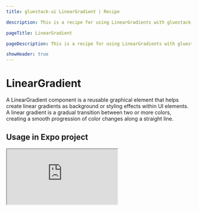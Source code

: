 ```yaml
---
title: gluestack-ui LinearGradient | Recipe

description: This is a recipe for using LinearGradients with gluestack-ui

pageTitle: LinearGradient

pageDescription: This is a recipe for using LinearGradients with gluestack-ui

showHeader: true
---
```


<script async src="https://snack.expo.dev/embed.js"></script>

<Meta title="Recipes/LinearGradient" />

# LinearGradient

A LinearGradient component is a reusable graphical element that helps create linear gradients as background or styling effects within UI elements. A linear gradient is a gradual transition between two or more colors, creating a smooth progression of color changes along a straight line.

## Usage in Expo project

<iframe
  src="https://snack.expo.dev/embedded/@gluestack/gluestack-ui-linear-gradient?iframeId=mv6tjd6wte&preview=true&platform=web&theme=dark"
  style={{ width: '70vw', height: '60vh', border: '0px' }}
/>

```jsx
import { LinearGradient } from 'expo-linear-gradient';
import { styled } from '@gluestack-ui/themed';

const MyLinearGradient = styled(
  LinearGradient,
  {},

  {
    resolveProps: ['colors'],
  },
  {
    propertyTokenMap: {
      colors: 'colors',
    },
    propertyResolver: {
      colors: (rawValue: any, resolver: any) => {
        rawValue.forEach((color: any, index: number) => {
          rawValue[index] = resolver(color);
        });
        return rawValue;
      },
    },
  }
);
```

<br />

## Usage in React Native project

Create a LinearGradient styled component using `react-native-linear-gradient` from [react-native-linear-gradient](https://www.npmjs.com/package/react-native-linear-gradient) and `styled` from `@gluestack-ui/themed` and use it in your application.

```jsx
import LinearGradient from 'react-native-linear-gradient';
import { styled } from '@gluestack-ui/themed';

const MyLinearGradient = styled(
  LinearGradient,
  {},

  {
    resolveProps: ['colors'],
  },
  {
    propertyTokenMap: {
      colors: 'colors',
    },
    propertyResolver: {
      colors: (rawValue: any, resolver: any) => {
        rawValue.forEach((color: any, index: number) => {
          rawValue[index] = resolver(color);
        });
        return rawValue;
      },
    },
  }
);
```
